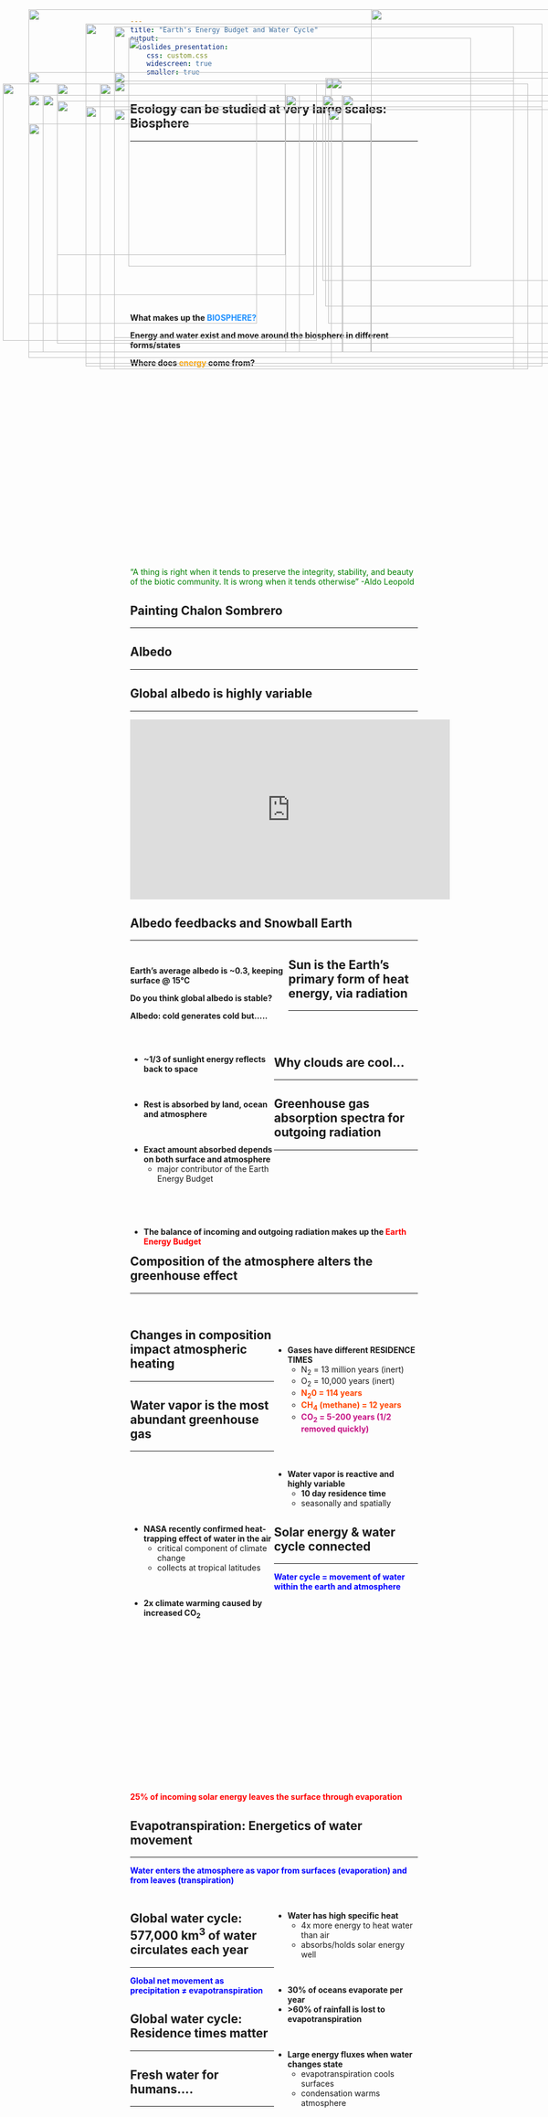 ```yaml
---
title: "Earth's Energy Budget and Water Cycle"
output: 
  ioslides_presentation:
    css: custom.css
    widescreen: true
    smaller: true
---
```


## Ecology can be studied at very large scales: Biosphere
<hr>
<br/>
<br/>
<br/>
<br/>
<br/>
<br/>
<br/>
<br/>
<br/>
<br/>
<br/>
<br/>
<br/>
<br/>
<br/>
<br/>


**What makes up the <span style="color:dodgerblue">BIOSPHERE?</span>**
<br/>

**Energy and water exist and move around the biosphere in different forms/states**
<br/>

**Where does <span style="color:orange">energy</span> come from?**

<IMG STYLE="position:absolute; TOP:180px; LEFT:100px; WIDTH:400px; HEIGHT:300px" SRC="images/biosphere.jpg">

<IMG STYLE="position:absolute; TOP:170px; LEFT:570px; WIDTH:400px; HEIGHT:400px" SRC="images/biosphere2.jpg">

##

<IMG STYLE="position:absolute; TOP:100px; LEFT:225px; WIDTH:600px; HEIGHT:400px" SRC="images/ecology2.jpg">

<br/>
<br/>
<br/>
<br/>
<br/>
<br/>
<br/>
<br/>
<br/>
<br/>
<br/>
<br/>
<br/>
<br/>
<br/>
<br/>
<br/>
<br/>

<div class="centered"><span style="color:green">"A thing is right when it tends to preserve the integrity, stability, and beauty of the biotic community. It is wrong when it tends otherwise" -Aldo Leopold </span></div>

## Painting Chalon Sombrero
<hr>

<IMG STYLE="position:absolute; TOP:160px; LEFT:200px; WIDTH:700px; HEIGHT:500px" SRC="images/albedo_paint.jpg">

## Albedo
<hr>

<IMG STYLE="position:absolute; TOP:160px; LEFT:50px; WIDTH:1000px; HEIGHT:500px" SRC="images/albedo.png">

## Global albedo is highly variable
<hr>

<iframe width="560" height="315" src="https://www.youtube.com/embed/O0B8Yi7AZvQ" frameborder="0" allow="accelerometer; autoplay; encrypted-media; gyroscope; picture-in-picture" allowfullscreen></iframe>

## Albedo feedbacks and Snowball Earth
<hr>

<IMG STYLE="position:absolute; TOP:250px; LEFT:50px; WIDTH:500px; HEIGHT:300px" SRC="images/albedo3.jpg">

<IMG STYLE="position:absolute; TOP:170px; LEFT:580px; WIDTH:500px; HEIGHT:500px" SRC="images/snowball.jpg">

##

<div style="float: left; width: 55%;">

**Earth's average albedo is ~0.3, keeping surface @ 15°C**
<br/>

**Do you think global albedo is stable?**
<br/>

**Albedo: cold generates cold but.....**

</div>

<IMG STYLE="position:absolute; TOP:250px; LEFT:50px; WIDTH:600px; HEIGHT:400px" SRC="images/greenland.png">

<IMG STYLE="position:absolute; TOP:50px; LEFT:650px; WIDTH:350px; HEIGHT:600px" SRC="images/albedo2.jpg">

## Sun is the Earth's primary form of heat energy, via radiation
<hr>
<br/>
<br/>

<div style="float: left; width: 50%;">

* **~1/3 of sunlight energy reflects back to space**

<br/>

* **Rest is absorbed by land, ocean and atmosphere**

<br/>

* **Exact amount absorbed depends on both surface and atmosphere**
    + major contributor of the Earth Energy Budget
</div>


<div style="float: left; width: 100%;">
<br/>
<br/>

*  **The balance of incoming and outgoing radiation makes up the <span style="color:red">Earth Energy Budget</span>**

</div>


<IMG STYLE="position:absolute; TOP:200px; LEFT:565px; WIDTH:500px; HEIGHT:325px" SRC="images/newradiation2.png">

##

<IMG STYLE="position:absolute; TOP:75px; LEFT:150px; WIDTH:800px; HEIGHT:600px" SRC="images/Radiationbalance.jpg">

## Why clouds are cool...
<hr>

<IMG STYLE="position:absolute; TOP:175px; LEFT:200px; WIDTH:700px; HEIGHT:500px" SRC="images/clouds.jpg">

<!-- ## Oceans store the most heat (OHC) -->
<!-- <hr> -->

<!-- <IMG STYLE="position:absolute; TOP:200px; LEFT:50px; WIDTH:500px; HEIGHT:400px" SRC="images/schuckmann_budget_oceancapacity.png"> -->

<!-- <IMG STYLE="position:absolute; TOP:200px; LEFT:600px; WIDTH:400px; HEIGHT:400px" SRC="images/schuckmann_budget.png"> -->

##

<IMG STYLE="position:absolute; TOP:80px; LEFT:200px; WIDTH:700px; HEIGHT:600px" SRC="images/rad_balance.jpg">

##

<IMG STYLE="position:absolute; TOP:50px; LEFT:50px; WIDTH:1000px; HEIGHT:600px" SRC="images/balance.png">

##

<IMG STYLE="position:absolute; TOP:50px; LEFT:50px; WIDTH:1000px; HEIGHT:600px" SRC="images/2018GreenhouseEffect.png">

## Greenhouse gas absorption spectra for outgoing radiation
<hr>
<br />

<IMG STYLE="position:absolute; TOP:200px; LEFT:50px; WIDTH:550px; HEIGHT:450px" SRC="images/spectra2.png">

<IMG STYLE="position:absolute; TOP:200px; LEFT:500px; WIDTH:550px; HEIGHT:450px" SRC="images/spectra.png">

## Composition of the atmosphere alters the greenhouse effect
<hr>
<br/>

<IMG STYLE="position:absolute; TOP:180px; LEFT:5px; WIDTH:550px; HEIGHT:450px" SRC="images/air-composition.jpg">

<div style="float: right; width: 50%;">
<br/>

* **Gases have different RESIDENCE TIMES**
    + N<sub>2</sub> = 13 million years (inert)
    + O<sub>2</sub> = 10,000 years (inert)
    + <span style="color:orangered">**N<sub>2</sub>0 = 114 years</span>**
    + <span style="color:orangered">**CH<sub>4</sub> (methane) = 12 years</span>**
    + <span style="color:mediumvioletred">**CO<sub>2</sub> = 5-200 years (1/2 removed quickly)</span>**

<br/>
<br/>

* **Water vapor is reactive and highly variable**
    + **10 day residence time**
    + seasonally and spatially

</div>

## Changes in composition impact atmospheric heating
<hr>

<IMG STYLE="position:absolute; TOP:180px; LEFT:175px; WIDTH:750px; HEIGHT:500px" SRC="images/greenhouse-gas-potential.jpg">

## Water vapor is the most abundant greenhouse gas
<hr>
<br/>
<br/>
<br/>
<br/>
<br/>

<div style="float: left; width: 50%;">

* **NASA recently confirmed heat-trapping effect of water in the air**
    + critical component of climate change
    + collects at tropical latitudes

<br/>

* **2x climate warming caused by increased CO<sub>2</sub>**
</div>

<IMG STYLE="position:absolute; TOP:225px; LEFT:575px; WIDTH:475px; HEIGHT:375px" SRC="images/watervapor_globe.jpg">

<!-- ## Water vapor feedback loop -->
<!-- <hr> -->
<!-- <br/> -->

<!-- <IMG STYLE="position:absolute; TOP:200px; LEFT:200px; WIDTH:700px; HEIGHT:500x" SRC="images/wv_feedback.gif"> -->

## Solar energy & water cycle connected
<hr>

<div><strong><span style="color:blue">Water cycle = movement of water within the earth and atmosphere</span></strong></div>

<br/>
<br/>
<br/>
<br/>
<br/>
<br/>
<br/>
<br/>
<br/>
<br/>
<br/>
<br/>
<br/>
<br/>
<br/>
<br/>
<br/>
<br/>
<br/>

<div><strong><span style="color:red">25% of incoming solar energy leaves the surface through evaporation</span></strong></div>

<IMG STYLE="position:absolute; TOP:225px; LEFT:200px; WIDTH:700px; HEIGHT:400px" SRC="images/Solar-Energy.jpg">

## Evapotranspiration: Energetics of water movement
<hr>
<span style="color:blue">**Water enters the atmosphere as vapor from surfaces (evaporation) and from leaves (transpiration)**</span>
<br/>
<br/>

<div style="float: right; width: 50%;">

* **Water has high specific heat**
    + 4x more energy to heat water than air
    + absorbs/holds solar energy well

<br/>

* **30% of oceans evaporate per year**
* **>60% of rainfall is lost to evapotranspiration**

<br />

* **Large energy fluxes when water changes state**
    + evapotranspiration cools surfaces
    + condensation warms atmosphere

</div>

<IMG STYLE="position:absolute; TOP:200px; LEFT:50px; WIDTH:400px; HEIGHT:400px" SRC="images/evapotrans.png">

<!-- ## Evapotranspiration USA -->
<!-- <hr> -->

<!-- <IMG STYLE="position:absolute; TOP:180px; LEFT:150px; WIDTH:800px; HEIGHT:500px" SRC="images/evapotrans_usa.png"> -->

## Global water cycle: 577,000 km^3^ of water circulates each year
<hr>

<div class="centered"><strong><span style="color:blue">Global net movement as precipitation ≠ evapotranspiration</span></strong></div>

<IMG STYLE="position:absolute; TOP:220px; LEFT:150px; WIDTH:800px; HEIGHT:450px" SRC="images/water_cycle.png">

## Global water cycle: Residence times matter
<hr>

<IMG STYLE="position:absolute; TOP:210px; LEFT:100px; WIDTH:900px; HEIGHT:425px" SRC="images/water_residence.png">

## Fresh water for humans....
<hr>

<IMG STYLE="position:absolute; TOP:200px; LEFT:75px; WIDTH:450px; HEIGHT:450px" SRC="images/waterpeople.png">

<IMG STYLE="position:absolute; TOP:200px; LEFT:600px; WIDTH:450px; HEIGHT:450px" SRC="images/water_sphere.jpg">

<!-- ## Changing water cycle -->
<!-- <hr> -->

<!-- <IMG STYLE="position:absolute; TOP:200px; LEFT:190px; WIDTH:700px; HEIGHT:500px" SRC="images/people_climate.jpg"> -->












